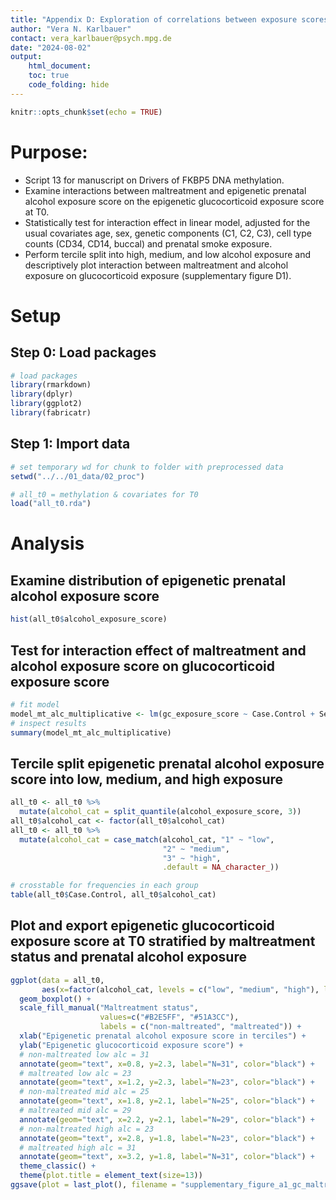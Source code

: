 ```yaml
---
title: "Appendix D: Exploration of correlations between exposure scores and maltreatment"
author: "Vera N. Karlbauer"
contact: vera_karlbauer@psych.mpg.de
date: "2024-08-02"
output:
    html_document:
    toc: true
    code_folding: hide
---
```


```r
knitr::opts_chunk$set(echo = TRUE)
```

# Purpose:
- Script 13 for manuscript on Drivers of FKBP5 DNA methylation. 
- Examine interactions between maltreatment and epigenetic prenatal alcohol exposure score on the epigenetic glucocorticoid exposure score at T0.  
- Statistically test for interaction effect in linear model, adjusted for the usual covariates age, sex, genetic components (C1, C2, C3), cell type counts (CD34, CD14, buccal) and prenatal smoke exposure.  
- Perform tercile split into high, medium, and low alcohol exposure and descriptively plot interaction between maltreatment and alcohol exposure on glucocorticoid exposure (supplementary figure D1).


# Setup

## Step 0: Load packages

```r
# load packages
library(rmarkdown)
library(dplyr)
library(ggplot2)
library(fabricatr)

```


## Step 1: Import data

```r
# set temporary wd for chunk to folder with preprocessed data
setwd("../../01_data/02_proc")

# all_t0 = methylation & covariates for T0
load("all_t0.rda")

```


# Analysis

## Examine distribution of epigenetic prenatal alcohol exposure score

```r
hist(all_t0$alcohol_exposure_score)
```

## Test for interaction effect of maltreatment and alcohol exposure score on glucocorticoid exposure score

```r
# fit model
model_mt_alc_multiplicative <- lm(gc_exposure_score ~ Case.Control + Sex + C1 + C2 + C3 + CD34 + CD14 + Buccal + alcohol_exposure_score + smoke_exposure_score + Case.Control*alcohol_exposure_score, data = all_t0)
# inspect results
summary(model_mt_alc_multiplicative)
```


## Tercile split epigenetic prenatal alcohol exposure score into low, medium, and high exposure 

```r
all_t0 <- all_t0 %>%
  mutate(alcohol_cat = split_quantile(alcohol_exposure_score, 3))
all_t0$alcohol_cat <- factor(all_t0$alcohol_cat)
all_t0 <- all_t0 %>%
  mutate(alcohol_cat = case_match(alcohol_cat, "1" ~ "low", 
                                  "2" ~ "medium",
                                  "3" ~ "high",
                                  .default = NA_character_))

# crosstable for frequencies in each group
table(all_t0$Case.Control, all_t0$alcohol_cat)
```

## Plot and export epigenetic glucocorticoid exposure score at T0 stratified by maltreatment status and prenatal alcohol exposure

```r
ggplot(data = all_t0, 
       aes(x=factor(alcohol_cat, levels = c("low", "medium", "high"), label = c("low", "medium", "high")), y=gc_exposure_score, fill = factor(Case.Control))) +
  geom_boxplot() +
  scale_fill_manual("Maltreatment status",
                    values=c("#B2E5FF", "#51A3CC"), 
                    labels = c("non-maltreated", "maltreated")) +
  xlab("Epigenetic prenatal alcohol exposure score in terciles") +
  ylab("Epigenetic glucocorticoid exposure score") +
  # non-maltreated low alc = 31
  annotate(geom="text", x=0.8, y=2.3, label="N=31", color="black") +
  # maltreated low alc = 23
  annotate(geom="text", x=1.2, y=2.3, label="N=23", color="black") +
  # non-maltreated mid alc = 25
  annotate(geom="text", x=1.8, y=2.1, label="N=25", color="black") +
  # maltreated mid alc = 29
  annotate(geom="text", x=2.2, y=2.1, label="N=29", color="black") +
  # non-maltreated high alc = 23
  annotate(geom="text", x=2.8, y=1.8, label="N=23", color="black") +
  # maltreated high alc = 31
  annotate(geom="text", x=3.2, y=1.8, label="N=31", color="black") +
  theme_classic() +
  theme(plot.title = element_text(size=13))
ggsave(plot = last_plot(), filename = "supplementary_figure_a1_gc_maltreat_by_alc_T0.png", path = "../04_figures", device = 'png', height = 7, width = 10, dpi = 700)

```

